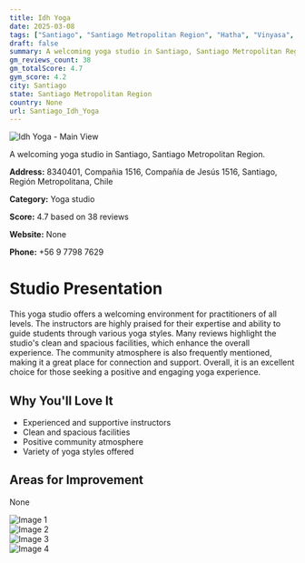 ```yaml
---
title: Idh Yoga
date: 2025-03-08
tags: ["Santiago", "Santiago Metropolitan Region", "Hatha", "Vinyasa", "welcoming atmosphere", "clean facilities", "Santiago"]  
draft: false
summary: A welcoming yoga studio in Santiago, Santiago Metropolitan Region.
gm_reviews_count: 38
gm_totalScore: 4.7
gym_score: 4.2
city: Santiago
state: Santiago Metropolitan Region
country: None
url: Santiago_Idh_Yoga
---
```


<div className="aspect-[16/9] relative my-8">
  <img 
    src="https://lh5.googleusercontent.com/p/AF1QipOO2vVlOrCaqtRhJ81Ab19nHD0YCK4Mx7W-Ipjx=w1920-h1080-k-no"
    alt="Idh Yoga - Main View"
    className="object-cover absolute inset-0 w-full h-full rounded-lg"
  />
</div>

A welcoming yoga studio in Santiago, Santiago Metropolitan Region.

**Address:** 8340401, Compañia 1516, Compañía de Jesús 1516, Santiago, Región Metropolitana, Chile

**Category:** Yoga studio

**Score:** 4.7 based on 38 reviews

**Website:** None

**Phone:** +56 9 7798 7629

# Studio Presentation

This yoga studio offers a welcoming environment for practitioners of all levels. The instructors are highly praised for their expertise and ability to guide students through various yoga styles. Many reviews highlight the studio's clean and spacious facilities, which enhance the overall experience. The community atmosphere is also frequently mentioned, making it a great place for connection and support. Overall, it is an excellent choice for those seeking a positive and engaging yoga experience.



## Why You'll Love It

- Experienced and supportive instructors
- Clean and spacious facilities
- Positive community atmosphere
- Variety of yoga styles offered

## Areas for Improvement

None

<div className="grid grid-cols-1 xl:grid-cols-2 gap-4 my-8">
<div className="aspect-[4/3] relative"><img src="https://lh3.googleusercontent.com/p/AF1QipNbiSRDrwbtblyLTA-pL9DqhovsmUyy8Lg4llWu=w1920-h1080-k-no" alt="Image 1" className="object-cover absolute inset-0 w-full h-full rounded-lg" /></div>
<div className="aspect-[4/3] relative"><img src="https://lh5.googleusercontent.com/p/AF1QipNTk9UGW-lIV3hF1c_8GMu14IFFI3zniwGoo3uJ=w1920-h1080-k-no" alt="Image 2" className="object-cover absolute inset-0 w-full h-full rounded-lg" /></div>
<div className="aspect-[4/3] relative"><img src="https://lh5.googleusercontent.com/p/AF1QipMcfD_0Wl-SSC28W2KmoTF-aPYZ65qNfG8uqZGH=w1920-h1080-k-no" alt="Image 3" className="object-cover absolute inset-0 w-full h-full rounded-lg" /></div>
<div className="aspect-[4/3] relative"><img src="https://lh5.googleusercontent.com/p/AF1QipMpyiJ2wXYX4LZKwnXk9jNAxGr1yMW_W5RIPRd-=w1920-h1080-k-no" alt="Image 4" className="object-cover absolute inset-0 w-full h-full rounded-lg" /></div>
</div>